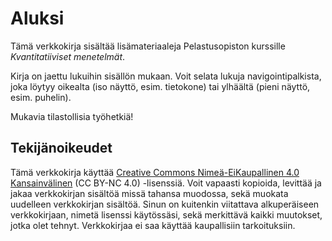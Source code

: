 # Aluksi {.unnumbered}

Tämä verkkokirja sisältää lisämateriaaleja Pelastusopiston kurssille *Kvantitatiiviset menetelmät*.

Kirja on jaettu lukuihin sisällön mukaan. Voit selata lukuja navigointipalkista, joka löytyy oikealta (iso näyttö, esim. tietokone) tai ylhäältä (pieni näyttö, esim. puhelin).

Mukavia tilastollisia työhetkiä!

## Tekijänoikeudet

Tämä verkkokirja käyttää [Creative Commons Nimeä-EiKaupallinen 4.0 Kansainvälinen](https://creativecommons.org/licenses/by-nc/4.0/deed.fi) (CC BY-NC 4.0) -lisenssiä. Voit vapaasti kopioida, levittää ja jakaa verkkokirjan sisältöä missä tahansa muodossa, sekä muokata uudelleen verkkokirjan sisältöä. Sinun on kuitenkin viitattava alkuperäiseen verkkokirjaan, nimetä lisenssi käytössäsi, sekä merkittävä kaikki muutokset, jotka olet tehnyt. Verkkokirjaa ei saa käyttää kaupallisiin tarkoituksiin.